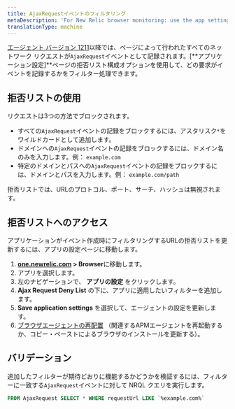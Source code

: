 ```yaml
---
title: AjaxRequestイベントのフィルタリング
metaDescription: 'For New Relic browser monitoring: use the app settings page to filter which network calls are recorded as AjaxRequest events.'
translationType: machine
---
```


[エージェント バージョン 1211](https://docs.newrelic.com/docs/release-notes/new-relic-browser-release-notes/browser-agent-release-notes/)以降では、ページによって行われたすべてのネットワーク リクエストが`AjaxRequest`イベントとして記録されます。\[**アプリケーション設定]**ページの拒否リスト構成オプションを使用して、どの要求がイベントを記録するかをフィルター処理できます。

## 拒否リストの使用

リクエストは3つの方法でブロックされます。

* すべての`AjaxRequest`イベントの記録をブロックするには、アスタリスク`*`をワイルドカードとして追加します。
* ドメインへの`AjaxRequest`イベントの記録をブロックするには、ドメイン名のみを入力します。例： `example.com`
* 特定のドメインとパスへの`AjaxRequest`イベントの記録をブロックするには、ドメインとパスを入力します。例： `example.com/path`

拒否リストでは、URLのプロトコル、ポート、サーチ、ハッシュは無視されます。

## 拒否リストへのアクセス

アプリケーションがイベント作成時にフィルタリングするURLの拒否リストを更新するには、アプリの設定ページに移動します。

1. **[one.newrelic.com](https://one.newrelic.com/all-capabilities) > Browser**に移動します。
2. アプリを選択します。
3. 左のナビゲーションで、 **アプリの設定** をクリックします。
4. **Ajax Request Deny List** の下に、アプリに適用したいフィルターを追加します。
5. **Save application settings** を選択して、エージェントの設定を更新します。
6. [ブラウザエージェントの再配置](/docs/browser/new-relic-browser/installation/upgrade-browser-agent) （関連するAPMエージェントを再起動するか、コピー・ペーストによるブラウザのインストールを更新する）。

## バリデーション

追加したフィルターが期待どおりに機能するかどうかを検証するには、フィルターに一致する`AjaxRequest`イベントに対して NRQL クエリを実行します。

```sql
FROM AjaxRequest SELECT * WHERE requestUrl LIKE `%example.com%`
```